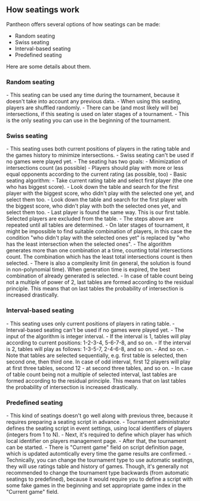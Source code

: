 
<Meta title='How seatings work - Mahjong Pantheon'
      description='Description of seatings algorihtms in Mahjong Pantheon' />

## How seatings work

Pantheon offers several options of how seatings can be made:

- Random seating
- Swiss seating
- Interval-based seating
- Predefined seating

Here are some details about them.

### Random seating
<section className='sparseList'>
- This seating can be used any time during the tournament, because it doesn't take into account any previous data.
- When using this seating, players are shuffled randomly.
- There can be (and most likely will be) intersections, if this seating is used on later stages of a tournament.
- This is the only seating you can use in the beginning of the tournament.
</section>

### Swiss seating
<section className='sparseList'>
- This seating uses both current positions of players in the rating table and the games history to minimize intersections.
- Swiss seating can't be used if no games were played yet.
- The seating has two goals:
  - Minimization of intersections count (as possible)
  - Players should play with more or less equal opponents according to the current rating (as possible, too)
- Basic seating algorithm:
  - Take current rating table and select first player (the one who has biggest score).
  - Look down the table and search for the first player with the biggest score, who didn't play with the selected one yet,
    and select them too.
  - Look down the table and search for the first player with the biggest score, who didn't play with both the selected ones yet,
    and select them too.
  - Last player is found the same way. This is our first table. Selected players are excluded from the table.
  - The steps above are repeated until all tables are determined.
  - On later stages of tournament, it might be impossible to find suitable combination of players, in this case the
    condition "who didn't play with the selected ones yet" is replaced by "who has the least intersection when the selected
    ones".
  - The algorithm generates more than one combination at a time, counting total intersections count. The combination which
    has the least total intersections count is then selected.
  - There is also a complexity limit (in general, the solution is found in non-polynomial time). When generation time is
    expired, the best combination of already generated is selected.
  - In case of table count being not a multiple of power of 2, last tables are formed according to the residual principle.
    This means that on last tables the probability of intersection is increased drastically.
</section>

### Interval-based seating
<section className='sparseList'>
- This seating uses only current positions of players in rating table.
- Interval-based seating can't be used if no games were played yet.
- The input of the algorithm is integer interval.
  - If the interval is 1, tables will play according to current positions: 1-2-3-4, 5-6-7-8, and so on.
  - If the interval is 2, tables will play as follows: 1-3-5-7, 2-4-6-8, and so on.
  - And so on.
- Note that tables are selected sequentially, e.g. first table is selected, then second one, then third one. In case of
  odd interval, first 12 players will play at first three tables, second 12 - at second three tables, and so on.
- In case of table count being not a multiple of selected interval, last tables are formed according to the residual principle.
  This means that on last tables the probability of intersection is increased drastically.
</section>

### Predefined seating
<section className='sparseList'>
- This kind of seatings doesn't go well along with previous three, because it requires preparing a seating script in advance.
- Tournament administrator defines the seating script in event settings, using local identifiers of players (integers from 1 to N).
- Next, it's required to define which player has which local identifier on players management page.
- After that, the tournament can be started.
- There is "Current game" field on script definition page, which is updated automtically every time the game results are confirmed.
- Technically, you can change the tournament type to use automatic seatings, they will use ratings table and history of games.
  Though, it's generally not recommended to change the tournament type backwards (from automatic seatings to predefined),
  because it would require you to define a script with some fake games in the beginning and set appropriate game index
  in the "Current game" field.
</section>

